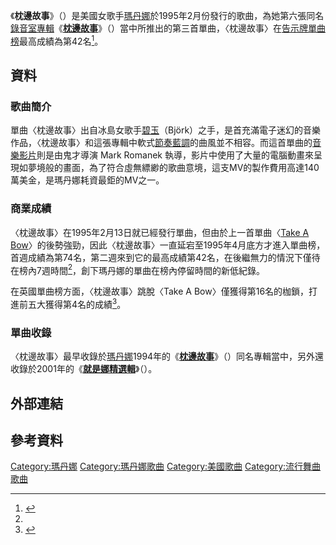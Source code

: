 {{noteTA
|2=zh-cn:Madonna; zh-hk:麥當娜; zh-tw:瑪丹娜;
|G1=Show
}}
{{Infobox single |
| Name           = Bedtime Story
| Cover          = 
| Alt            = 
| Artist         = [[瑪丹娜|瑪丹娜]]
| from Album     = [[Bedtime_Stories_(麥當娜專輯)|Bedtime Stories]]
| B-side         = "Survival"
| Released       = February 13, 1995
| Format         = [[CD|CD]], 7", 12", CD Limited Edition Storybook
| Recorded       = 1994; Chappell Studios
| Genre          = {{flatlist|
*[[電子音樂|電子音樂]]
*[[浩室|浩室]]
*[[出神音樂|出神音樂]]
*[[氛圍音樂|氛圍音樂]]}}
| Length         = 4:53
| Label          = {{flat list|
* Maverick
* [[Sire唱片公司|Sire唱片公司]]
* [[華納兄弟|華納兄弟]]}}
| Writer         = {{flat list|
* [[碧玉_(歌手)|碧玉]]
* Nellee Hooper
* Marius De Vries}}
| Producer       = {{flat list|
* [[瑪丹娜|瑪丹娜]]
* Nellee Hooper}}
| Last single    = "[[謝幕_(瑪丹娜歌曲)|Take a Bow]]" <br>(1994)
| This single    = "'''Bedtime Story'''" <br>(1995)
| Next single    = "[[人性_(瑪丹娜歌曲)|Human Nature]]" <br>(1995)
}}
《'''枕邊故事'''》（{{lang-en|'''Bedtime Stories'''}}）是美國女歌手[[瑪丹娜|瑪丹娜]]於1995年2月份發行的歌曲，為她第六張同名[[錄音室專輯|錄音室專輯]]《'''[[Bedtime_Stories_(麥當娜專輯)|枕邊故事]]'''》（{{lang-en|'''Bedtime Stories'''}}）當中所推出的第三首單曲，〈枕邊故事〉在[[Billboard_Hot_100|告示牌單曲榜]]最高成績為第42名<ref name="#1">{{Cite web |url=http://www.billboard.com/artist/308786/madonna/chart?page=2&f=379 |title=美國告示牌官網瑪丹娜單曲資料庫 |access-date=2015-02-01 |archive-date=2015-03-11 |archive-url=https://web.archive.org/web/20150311053715/http://www.billboard.com/artist/308786/madonna/chart?page=2&f=379 |dead-url=no }}</ref>。
==資料==
===歌曲簡介===
單曲〈枕邊故事〉出自冰島女歌手[[碧玉_(歌手)|碧玉]]（Björk）之手，是首充滿電子迷幻的音樂作品，〈枕邊故事〉和這張專輯中軟式[[節奏藍調|節奏藍調]]的曲風並不相容。而這首單曲的[[音樂影片|音樂影片]]則是由鬼才導演 Mark Romanek 執導，影片中使用了大量的電腦動畫來呈現如夢境般的畫面，為了符合虛無縹緲的歌曲意境，這支MV的製作費用高達140萬美金，是瑪丹娜耗資最鉅的MV之一。
===商業成績===
〈枕邊故事〉在1995年2月13日就已經發行單曲，但由於上一首單曲〈[[謝幕_(瑪丹娜歌曲)|Take A Bow]]〉的後勢強勁，因此〈枕邊故事〉一直延宕至1995年4月底方才進入單曲榜，首週成績為第74名，第二週來到它的最高成績第42名，在後繼無力的情況下僅待在榜內7週時間<ref name="#1"/>，創下瑪丹娜的單曲在榜內停留時間的新低紀錄。

在英國單曲榜方面，〈枕邊故事〉跳脫〈Take A Bow〉僅獲得第16名的枷鎖，打進前五大獲得第4名的成績<ref>{{Cite web |url=http://www.officialcharts.com/artist/_/madonna/ |title=英國官方排行榜瑪丹娜資料庫 |access-date=2015-02-01 |archive-date=2015-01-19 |archive-url=https://web.archive.org/web/20150119173628/http://www.officialcharts.com/artist/_/madonna |dead-url=no }}</ref>。
===單曲收錄===
〈枕邊故事〉最早收錄於[[瑪丹娜|瑪丹娜]]1994年的《'''[[Bedtime_Stories_(麥當娜專輯)|枕邊故事]]'''》（{{lang-en|'''Bedtime Stories'''}}）同名專輯當中，另外還收錄於2001年的《'''[[GHV2|就是娜精選輯]]'''》（{{lang-en|'''GHV2'''}}）。

== 外部連結 ==
{{瑪丹娜}}
{{瑪丹娜歌曲}}

== 參考資料 ==
{{DEFAULTSORT:Bedtime Story}}
[[Category:瑪丹娜|Category:瑪丹娜]]
[[Category:瑪丹娜歌曲|Category:瑪丹娜歌曲]]
[[Category:美國歌曲|Category:美國歌曲]]
[[Category:流行舞曲歌曲|Category:流行舞曲歌曲]]